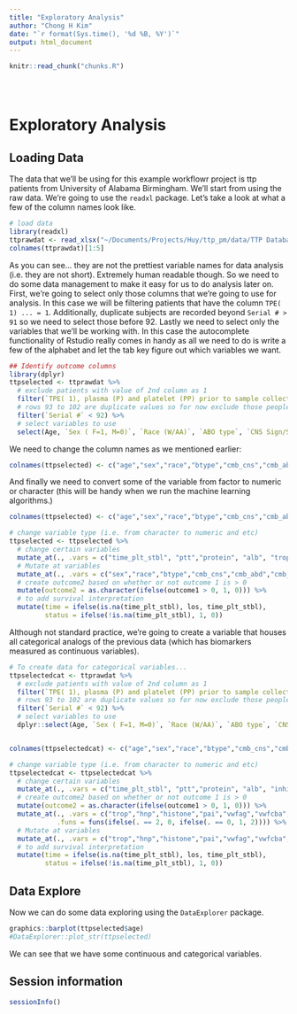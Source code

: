 ```yaml
---
title: "Exploratory Analysis"
author: "Chong H Kim"
date: "`r format(Sys.time(), '%d %B, %Y')`"
output: html_document
---
```


<!-- The file analysis/chunks.R contains chunks that define default settings
shared across the workflowr files. -->
```r
knitr::read_chunk("chunks.R")
```

<!-- Update knitr chunk options -->
```r
```

<!-- Insert the date the file was last updated -->
```r
```

<!-- Insert the code version (Git commit SHA1) if Git repository exists and R
 package git2r is installed -->
```r
```

<!-- Add your analysis here -->

# Exploratory Analysis

## Loading Data

The data that we'll be using for this example workflowr project is ttp patients from University of Alabama Birmingham. We'll start from using the raw data. We're going to use the `readxl` package. Let's take a look at what a few of the column names look like.

```r
# load data 
library(readxl)
ttprawdat <- read_xlsx("~/Documents/Projects/Huy/ttp_pm/data/TTP Database only labREV_LS 1242018-HP.xlsx", sheet =  1)
colnames(ttprawdat)[1:5]
```

As you can see... they are not the prettiest variable names for data analysis (i.e. they are not short). Extremely human readable though. So we need to do some data management to make it easy for us to do analysis later on. First, we're going to select only those columns that we're going to use for analysis. In this case we will be filtering patients that have the column `TPE( 1) ... = 1`. Additionally, duplicate subjects are recorded beyond `Serial # > 91` so we need to select those before 92. Lastly we need to select only the variables that we'll be working with. In this case the autocomplete functionality of Rstudio really comes in handy as all we need to do is write a few of the alphabet and let the tab key figure out which variables we want. 

```r
## Identify outcome columns
library(dplyr)
ttpselected <- ttprawdat %>%
  # exclude patients with value of 2nd column as 1 
  filter(`TPE( 1), plasma (P) and platelet (PP) prior to sample collection` != 1) %>%
  # rows 93 to 102 are duplicate values so for now exclude those people
  filter(`Serial #` < 92) %>%
  # select variables to use
  select(Age, `Sex ( F=1, M=0)`, `Race (W/AA)`, `ABO type`, `CNS Sign/Symps (1/0)`, `Abd pain (1/0)`, `Chest pain (1/0)`, `Disease 1`, HTN, DM, Preg, Neoplasia, HIV, HSV, HCV, SLE, Transplant, Smoking, `Rec Drugs`, `Time to plt stabilization`, pltstab7, LOSthis, outcome1, mort, wbc, Neutrophil, culture, hb, hct, plt, ldh, cr, pt, ptt, fibr, ddimer, protein, alb, tbili, ibili,  trop, inhibitor, A13Igg, hnp, histone, pai, vwfag, VWFCBA, activevwf, VWFRatio, ic3b, c59, c4d, bb, vincristineTHIS, CyclophosphamideTHIS, `rituxan this`, `eculizumab this`, `bortezomib-this`) 
```

We need to change the column names as we mentioned earlier:

```r

colnames(ttpselected) <- c("age","sex","race","btype","cmb_cns","cmb_abd","cmb_chst","disease","htn","dm","preg","neoplasia","hiv","hsv","hcv","sle","transplant","smoking","rec_drug","time_plt_stbl","plt_stb_7", "los" ,"outcome1","mort","sbc","neutrophil","culture","hb","hct","plt","ldh","cr","pt","ptt","fibr","ddimer","protein","alb","tbili","ibili","trop","inhib", "a13igg","hnp","histone","pai","vwfag","vwfcba","activevwf","vwfratio","ic3b","c59","c4d","bb","vincristine","cyclophosphamide","rituxan","eculizumab","bortezomib")
```

And finally we need to convert some of the variable from factor to numeric or character (this will be handy when we run the machine learning algorithms.)

```r

colnames(ttpselected) <- c("age","sex","race","btype","cmb_cns","cmb_abd","cmb_chst","disease","htn","dm","preg","neoplasia","hiv","hsv","hcv","sle","transplant","smoking","rec_drug","time_plt_stbl","plt_stb_7", "los" ,"outcome1","mort","sbc","neutrophil","culture","hb","hct","plt","ldh","cr","pt","ptt","fibr","ddimer","protein","alb","tbili","ibili","trop","inhib", "a13igg","hnp","histone","pai","vwfag","vwfcba","activevwf","vwfratio","ic3b","c59","c4d","bb","vincristine","cyclophosphamide","rituxan","eculizumab","bortezomib")

# change variable type (i.e. from character to numeric and etc)
ttpselected <- ttpselected %>%
  # change certain variables
  mutate_at(., .vars = c("time_plt_stbl", "ptt","protein", "alb", "trop", "inhib", "rituxan", "ddimer","sbc","neutrophil", "outcome1"), .funs=as.numeric ) %>%
  # Mutate at variables
  mutate_at(., .vars = c("sex","race","btype","cmb_cns","cmb_abd","cmb_chst","disease","htn","dm","preg","neoplasia","hiv","hsv","hcv","sle","transplant","smoking","rec_drug","outcome1","mort","culture", "vincristine","cyclophosphamide","rituxan","eculizumab","bortezomib"), .funs = as.character) %>%
  # create outcome2 based on whether or not outcome 1 is > 0
  mutate(outcome2 = as.character(ifelse(outcome1 > 0, 1, 0))) %>%
  # to add survival interpretation
  mutate(time = ifelse(is.na(time_plt_stbl), los, time_plt_stbl),
         status = ifelse(!is.na(time_plt_stbl), 1, 0))
```

Although not standard practice, we're going to create a variable that houses all categorical analogs of the previous data (which has biomarkers measured as continuous variables). 

```r
# To create data for categorical variables...
ttpselectedcat <- ttprawdat %>%
  # exclude patients with value of 2nd column as 1 
  filter(`TPE( 1), plasma (P) and platelet (PP) prior to sample collection` != 1) %>%
  # rows 93 to 102 are duplicate values so for now exclude those people
  filter(`Serial #` < 92) %>%
  # select variables to use
  dplyr::select(Age, `Sex ( F=1, M=0)`, `Race (W/AA)`, `ABO type`, `CNS Sign/Symps (1/0)`, `Abd pain (1/0)`, `Chest pain (1/0)`, `Disease 1`, HTN, DM, Preg, Neoplasia, HIV, HSV, HCV, SLE, Transplant, Smoking, `Rec Drugs`, `Time to plt stabilization`, pltstab7, LOSthis, outcome1, mort, wbc, Neutrophil, culture, hb, hct, plt, ldh, cr, pt, ptt, fibr, ddimer, protein, alb, tbili, ibili, `Low Haptoglobin (1/0)`, `Trop (nml <0.04; nml = 1; high = 2`, `HNP Hi =1; Low =2 (Range 1.8-13.7)`, `histone (hi=1; low=2; range 0.15-6.912)`, `PAI (Hi=1; low = 2) Range 53.3-2160`, `Vwf Ag (%?) Hi=1; low = 2 range 59-273.5`, `Vwf CBA (%?) Hi=1; low = 2 range (45.95-286)`, `Active VwF Hi=1; low = 2 range (44.21-187.9)`, `Vwf Ratio Hi=1; low = 2 range (0.55-2.94)`, `ic3b Hi=1; low = 2 range (6.06-15.7)`, `C5-9 Hi=1; low = 2 range (0.2-2.7)`, `C4d Hi=1; low = 2 range (1.4-4.1)`, `Bb Hi=1; low = 2 range (0.8-1.1)`, vincristineTHIS, CyclophosphamideTHIS, `rituxan this`, `eculizumab this`, `bortezomib-this`) 


colnames(ttpselectedcat) <- c("age","sex","race","btype","cmb_cns","cmb_abd","cmb_chst","disease","htn","dm","preg","neoplasia","hiv","hsv","hcv","sle","transplant","smoking","rec_drug","time_plt_stbl","plt_stb_7","los", "outcome1","mort","sbc","neutrophil","culture","hb","hct","plt","ldh","cr","pt","ptt","fibr","ddimer","protein","alb","tbili","ibili","trop","inhib","hnp","histone","pai","vwfag","vwfcba","activevwf","vwfratio","ic3b","c59","c4d","bb","vincristine","cyclophosphamide","rituxan","eculizumab","bortezomib")

# change variable type (i.e. from character to numeric and etc)
ttpselectedcat <- ttpselectedcat %>%
  # change certain variables
  mutate_at(., .vars = c("time_plt_stbl", "ptt","protein", "alb", "inhib", "rituxan", "ddimer","sbc","neutrophil", "outcome1"), .funs=as.numeric )  %>%
  # create outcome2 based on whether or not outcome 1 is > 0
  mutate(outcome2 = as.character(ifelse(outcome1 > 0, 1, 0))) %>%
  mutate_at(., .vars = c("trop","hnp","histone","pai","vwfag","vwfcba","activevwf","vwfratio","ic3b","c59","c4d","bb"),
            .funs = funs(ifelse(. == 2, 0, ifelse(. == 0, 1, 2)))) %>%
  # Mutate at variables
  mutate_at(., .vars = c("trop","hnp","histone","pai","vwfag","vwfcba","activevwf","vwfratio","ic3b","c59","c4d","bb"), .funs = as.character)%>%
  # to add survival interpretation
  mutate(time = ifelse(is.na(time_plt_stbl), los, time_plt_stbl),
         status = ifelse(!is.na(time_plt_stbl), 1, 0))
```

## Data Explore

Now we can do some data exploring using the `DataExplorer` package.

```r
graphics::barplot(ttpselected$age)
#DataExplorer::plot_str(ttpselected)
```

We can see that we have some continuous and categorical variables.

## Session information

<!-- Insert the session information into the document -->
```r
sessionInfo()
```

